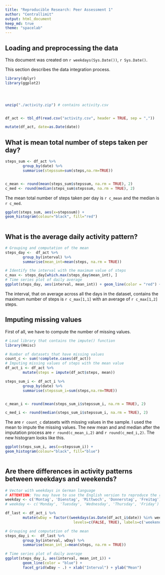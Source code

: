 ```yaml
---
title: "Reproducible Research: Peer Assessment 1"
author: "Centrallimit"
output: html_document
keep_md: true
theme: "spacelab"
---
```



## Loading and preprocessing the data

This document was created on `r weekdays(Sys.Date())`, `r Sys.Date()`.

This section describes the data integration process. 

```r
library(dplyr)
library(ggplot2)




unzip("./activity.zip") # contains activity.csv


df_act <- tbl_df(read.csv("activity.csv", header = TRUE, sep = ","))

mutate(df_act, date=as.Date(date))

```


## What is mean total number of steps taken per day?


```r
steps_sum <- df_act %>% 
        group_by(date) %>%
        summarise(stepssum=sum(steps,na.rm=TRUE))


c_mean <- round(mean(steps_sum$stepssum, na.rm = TRUE), 2)
c_med <- round(median(steps_sum$stepssum, na.rm = TRUE), 2)
```
The mean total number of steps taken per day is `r c_mean` and the median is `r c_med`. 


```r
ggplot(steps_sum, aes(x=stepssum)) +
geom_histogram(colour="black", fill="red")
    

```


## What is the average daily activity pattern?

```r
# Grouping and computation of the mean 
steps_day <-  df_act %>%
        group_by(interval) %>%
        summarise(mean_int=mean(steps, na.rm = TRUE))

# Identify the interval with the maximum value of steps
c_max <- steps_day[which.max(steps_day$mean_int), ]    
# Time series plot of daily average 
ggplot(steps_day, aes(interval, mean_int)) + geom_line(color = "red") + xlab("Interval") + ylab("Mean")

```

The interval, that on average across all the days in the dataset, contains the maximum number of steps is `r c_max[1,1]` with an average of `r c_max[1,2]` steps.

## Imputing missing values
First of all, we have to compute the number of missing values. 

```r
# Load library that contains the impute() function
library(Hmisc)

# Number of datasets that have missing values
count_c <- sum(!complete.cases(df_act))
# Imputing missing values of steps with the mean value
df_act_i <- df_act %>%
        mutate(steps = impute(df_act$steps, mean))

steps_sum_i <- df_act_i %>% 
        group_by(date) %>%
        summarise(stepssum_i=sum(steps,na.rm=TRUE))


c_mean_i <- round(mean(steps_sum_i$stepssum_i, na.rm = TRUE), 2)

c_med_i <- round(median(steps_sum_i$stepssum_i, na.rm = TRUE), 2)

```
       
The are `r count_c` datasets with missing values in the sample. I used the mean to impute 
the missing values. The new mean and and median after the imputation process are `r round(c_mean_i,2)`
and `r round(c_med_i,2)`.
The new histogram looks like this.

```r
ggplot(steps_sum_i, aes(x=stepssum_i)) +
geom_histogram(colour="black", fill="blue")
    

```



## Are there differences in activity patterns between weekdays and weekends?

```r
# Vector with weekdays in German language
# ATTENTION: You may have to use the English version to reproduce the results
weekday <- c('Montag', 'Dienstag', 'Mittwoch', 'Donnerstag', 'Freitag')
# weekday <- c('Monday', 'Tuesday', 'Wednesday', 'Thursday', 'Friday')

df_last <- df_act_i %>%
        mutate(wDay = factor((weekdays(as.Date(df_act_i$date)) %in% weekday),
                               levels=c(FALSE, TRUE), labels=c('weekend', 'weekday')))

# Grouping and computation of the mean 
steps_day_i <-  df_last %>%
        group_by(interval, wDay) %>%
        summarise(mean_int_i=mean(steps, na.rm = TRUE))


```


```r
# Time series plot of daily average 
ggplot(steps_day_i, aes(interval, mean_int_i)) + 
        geom_line(color = "blue") + 
        facet_grid(wDay ~ .) + xlab("Interval") + ylab("Mean")

```

